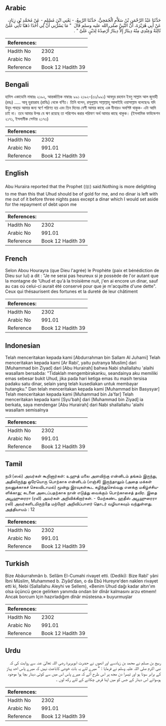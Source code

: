 ## Arabic


<div dir="rtl" lang="ar" style={{fontSize:'larger',backgroundColor:'#f8f9fa',padding:20}}>
حَدَّثَنَا عَبْدُ الرَّحْمَنِ بْنُ سَلاَّمٍ الْجُمَحِيُّ، حَدَّثَنَا الرَّبِيعُ، - يَعْنِي ابْنَ مُسْلِمٍ - عَنْ مُحَمَّدِ بْنِ زِيَادٍ، عَنْ أَبِي هُرَيْرَةَ، أَنَّ النَّبِيَّ صلى الله عليه وسلم قَالَ ‏ "‏ مَا يَسُرُّنِي أَنَّ لِي أُحُدًا ذَهَبًا تَأْتِي عَلَىَّ ثَالِثَةٌ وَعِنْدِي مِنْهُ دِينَارٌ إِلاَّ دِينَارٌ أُرْصِدُهُ لِدَيْنٍ عَلَىَّ ‏"‏ ‏.‏
</div>
<div style={{backgroundColor:'#f8f9fa',padding:20, marginBottom: 10}}><table> <thead> <tr> <th>References:</th> <th></th> </tr> </thead> <tbody><tr><td>Hadith No</td><td>2302</td></tr><tr><td>Arabic No</td><td>991.01</td></tr><tr><td>Reference</td><td>Book 12 Hadith 39</td></tr></tbody></table></div>

## Bengali


<div dir="ltr" lang="bn" style={{fontSize:'larger',backgroundColor:'#f8f9fa',padding:20}}>
হাদিস একাডেমি নাম্বারঃ ২১৯২, আন্তর্জাতিক নাম্বারঃ ৯৯১ ২১৯২-(৩১/৯৯১) আবদুর রহমান ইবনু সাল্লাম আল জুমাহী (রহঃ) ..... আবূ হুরায়রাহ (রাযিঃ) থেকে বর্ণিত। তিনি বলেন, রসূলুল্লাহ সাল্লাল্লাহু আলাইহি ওয়াসাল্লাম বলেছেনঃ যদি উহুদ পাহাড় আমার জন্য স্বর্ণে পরিণত হয় এবং তিন দিনের বেশী আমার কাছে এক দীনারও অবশিষ্ট থাকুক- এটা আমি চাই না। তবে আমার উপর যে ঋণ রয়েছে তা পরিশোধ করার পরিমাণ অর্থ আমার কাছে থাকুক। (ইসলামিক ফাউন্ডেশন ২১৭১, ইসলামীক সেন্টার ২১৭৩)
</div>
<div style={{backgroundColor:'#f8f9fa',padding:20, marginBottom: 10}}><table> <thead> <tr> <th>References:</th> <th></th> </tr> </thead> <tbody><tr><td>Hadith No</td><td>2302</td></tr><tr><td>Arabic No</td><td>991.01</td></tr><tr><td>Reference</td><td>Book 12 Hadith 39</td></tr></tbody></table></div>

## English


<div dir="ltr" lang="en" style={{fontSize:'larger',backgroundColor:'#f8f9fa',padding:20}}>
Abu Huraira reported that the Prophet (ﷺ) said:Nothing is more delighting to me than this that Uhud should be of gold for me, and no dinar is left with me out of it before three nights pass except a dinar which I would set aside for the repayment of debt upon me
</div>
<div style={{backgroundColor:'#f8f9fa',padding:20, marginBottom: 10}}><table> <thead> <tr> <th>References:</th> <th></th> </tr> </thead> <tbody><tr><td>Hadith No</td><td>2302</td></tr><tr><td>Arabic No</td><td>991.01</td></tr><tr><td>Reference</td><td>Book 12 Hadith 39</td></tr></tbody></table></div>

## French


<div dir="ltr" lang="fr" style={{fontSize:'larger',backgroundColor:'#f8f9fa',padding:20}}>
Selon Abou Hourayra (que Dieu l'agrée) le Prophète (paix et bénédiction de Dieu sur lui) a dit : "Je ne serai pas heureux si je possède de l'or autant que la montagne de 'Uhud et qu'à la troisième nuit, j'en ai encore un dinar, sauf au cas où celui-ci aurait été conservé pour que je m'acquitte d'une dette". Ceux qui thésaurisent des fortunes et la dureté de leur châtiment
</div>
<div style={{backgroundColor:'#f8f9fa',padding:20, marginBottom: 10}}><table> <thead> <tr> <th>References:</th> <th></th> </tr> </thead> <tbody><tr><td>Hadith No</td><td>2302</td></tr><tr><td>Arabic No</td><td>991.01</td></tr><tr><td>Reference</td><td>Book 12 Hadith 39</td></tr></tbody></table></div>

## Indonesian


<div dir="ltr" lang="id" style={{fontSize:'larger',backgroundColor:'#f8f9fa',padding:20}}>
Telah menceritakan kepada kami [Abdurrahman bin Sallam Al Juhami] Telah menceritakan kepada kami [Ar Rabi', yaitu putranya Muslim] dari [Muhammad bin Ziyad] dari [Abu Hurairah] bahwa Nabi shallallahu 'alaihi wasallam bersabda: "Tidaklah mengembirakanku, seandainya aku memiliki emas sebesar bukit Uhud, jika pada hari ketiga emas itu masih tersisa padaku satu dinar, selain yang telah kusediakan untuk membayar hutangku." Dan telah menceritakan kepada kami [Muhammad bin Basysyar] Telah menceritakan kepada kami [Muhammad bin Ja'far] Telah menceritakan kepada kami [Syu'bah] dari [Muhammad bin Ziyad] ia berkata, saya mendengar [Abu Hurairah] dari Nabi shallallahu 'alaihi wasallam semisalnya
</div>
<div style={{backgroundColor:'#f8f9fa',padding:20, marginBottom: 10}}><table> <thead> <tr> <th>References:</th> <th></th> </tr> </thead> <tbody><tr><td>Hadith No</td><td>2302</td></tr><tr><td>Arabic No</td><td>991.01</td></tr><tr><td>Reference</td><td>Book 12 Hadith 39</td></tr></tbody></table></div>

## Tamil


<div dir="ltr" lang="ta" style={{fontSize:'larger',backgroundColor:'#f8f9fa',padding:20}}>
நபி (ஸல்) அவர்கள் கூறினார்கள்: உஹுத் மலை அளவிற்கு என்னிடம் தங்கம் இருந்து, அதிலிருந்து ஒரேயொரு பொற்காசு என்னிடம் (எஞ்சி) இருந்தாலும் (அதை மக்கள் நலனுக்காகச் செலவிடாமல்) மூன்று இரவுகள்கூட கழிந்துசெல்வது எனக்கு மகிழ்ச்சியளிக்காது; கடனை அடைப்பதற்காக நான் எடுத்து வைக்கும் பொற்காசைத் தவிர. இதை அபூஹுரைரா (ரலி) அவர்கள் அறிவிக்கிறார்கள். - மேற்கண்ட ஹதீஸ் அபூஹுரைரா ரலி) அவர்களிடமிருந்தே மற்றோர் அறிவிப்பாளர் தொடர் வழியாகவும் வந்துள்ளது. அத்தியாயம் : 12
</div>
<div style={{backgroundColor:'#f8f9fa',padding:20, marginBottom: 10}}><table> <thead> <tr> <th>References:</th> <th></th> </tr> </thead> <tbody><tr><td>Hadith No</td><td>2302</td></tr><tr><td>Arabic No</td><td>991.01</td></tr><tr><td>Reference</td><td>Book 12 Hadith 39</td></tr></tbody></table></div>

## Turkish


<div dir="ltr" lang="tr" style={{fontSize:'larger',backgroundColor:'#f8f9fa',padding:20}}>
Bize Abâurrahmân b. Sellâm El-Cumahi rivayet etti. (Dediki): Bize Rabî' yâni İbni Müslim, Muhammed b. Ziyâd'dan, o da Ebû Hureyre'den naklen rivayet etti ki, Nebi (Sallallahu Aleyhi ve Sellem), «Benim Uhud dağı kadar altın'ım olsa üçüncü gece gelirken yanımda ondan bir dînâr kalmasını arzu etmem! Ancak borcum Için hazırladığım dînâr müstesna.» buyurmuşlar
</div>
<div style={{backgroundColor:'#f8f9fa',padding:20, marginBottom: 10}}><table> <thead> <tr> <th>References:</th> <th></th> </tr> </thead> <tbody><tr><td>Hadith No</td><td>2302</td></tr><tr><td>Arabic No</td><td>991.01</td></tr><tr><td>Reference</td><td>Book 12 Hadith 39</td></tr></tbody></table></div>

## Urdu


<div dir="rtl" lang="ur" style={{fontSize:'larger',backgroundColor:'#f8f9fa',padding:20}}>
ربیع بن مسلم نے محمد بن زیادسے اور انھوں نے حضرت ابوہریرۃ رضی اللہ تعالیٰ عنہ سے روایت کی کہ نبی اکرم صلی اللہ علیہ وسلم نے فرمایا : " میرے لئے یہ بات خوشی کاباعث نہیں کہ میرے پاس احد پہاڑ کے برابر سونا ہو اور تیسرا دن مجھ پر اس طرح آئے کہ میرے پاس اس میں سے کوئی دینار بچا ہوا موجود ہوسوائے اس دینار کے جس کو میں اپنا قرض چکانے کے لئے رکھ لوں ۔
</div>
<div style={{backgroundColor:'#f8f9fa',padding:20, marginBottom: 10}}><table> <thead> <tr> <th>References:</th> <th></th> </tr> </thead> <tbody><tr><td>Hadith No</td><td>2302</td></tr><tr><td>Arabic No</td><td>991.01</td></tr><tr><td>Reference</td><td>Book 12 Hadith 39</td></tr></tbody></table></div>